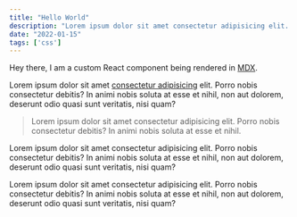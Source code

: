 ```yaml
---
title: "Hello World"
description: "Lorem ipsum dolor sit amet consectetur adipisicing elit. Harum, ex!"
date: "2022-01-15"
tags: ['css']
---
```


<Note emoji="👋">Hey there, I am a custom React component being rendered in [MDX](https://mdxjs.com/).</Note>

Lorem ipsum dolor sit amet [consectetur adipisicing](/) elit. Porro nobis consectetur debitis? In animi nobis soluta at esse et nihil, non aut dolorem, deserunt odio quasi sunt veritatis, nisi quam?

> Lorem ipsum dolor sit amet consectetur adipisicing elit. Porro nobis consectetur debitis? In animi nobis soluta at esse et nihil.

Lorem ipsum dolor sit amet consectetur adipisicing elit. Porro nobis consectetur debitis? In animi nobis soluta at esse et nihil, non aut dolorem, deserunt odio quasi sunt veritatis, nisi quam?

Lorem ipsum dolor sit amet consectetur adipisicing elit. Porro nobis consectetur debitis? In animi nobis soluta at esse et nihil, non aut dolorem, deserunt odio quasi sunt veritatis, nisi quam?